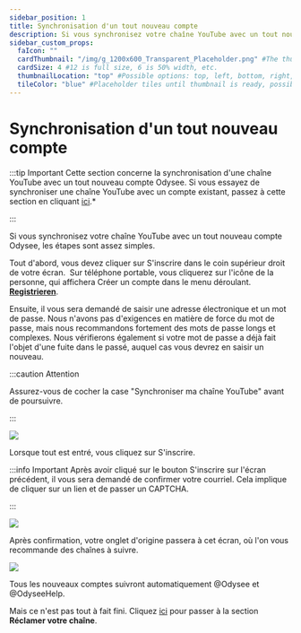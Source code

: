 ---
sidebar_position: 1
title: Synchronisation d'un tout nouveau compte
description: Si vous synchronisez votre chaîne YouTube avec un tout nouveau compte Odysee, les étapes sont assez simples.
sidebar_custom_props:
  faIcon: ""
  cardThumbnail: "/img/g_1200x600_Transparent_Placeholder.png" #The thumbnail on the category card.
  cardSize: 4 #12 is full size, 6 is 50% width, etc.
  thumbnailLocation: "top" #Possible options: top, left, bottom, right, none
  tileColor: "blue" #Placeholder tiles until thumbnail is ready, possible options: blue, cream, darkpurple, lightpurple, mauve, orange, pink, none
---

# Synchronisation d'un tout nouveau compte

:::tip Important
Cette section concerne la synchronisation d'une chaîne YouTube avec un tout nouveau compte Odysee. Si vous essayez de synchroniser une chaîne YouTube avec un compte existant, passez à cette section en cliquant [ici](#existant).*

:::

Si vous synchronisez votre chaîne YouTube avec un tout nouveau compte Odysee, les étapes sont assez simples.


<Tabs>
  <TabItem value="web" label="Web" default>
    Tout d'abord, vous devez cliquer sur <PrimaryOdyseeButton url="https://odysee.com/$/signup">S'inscrire</PrimaryOdyseeButton> dans le coin supérieur droit de votre écran. 
    <Image img="/img/fr/créationducompte01.png"/>
  </TabItem>
  <TabItem value="mobile" label="Mobile">
    Sur téléphone portable, vous cliquerez sur l'icône de la personne, qui affichera <PrimaryOdyseeButton url="https://odysee.com/$/signup">Créer un compte</PrimaryOdyseeButton> dans le menu déroulant.
    <b><a href="https://odysee.com/$/signup">Registrieren</a></b>.
    <Image img="/img/fr/Mcréeruncompte.png"/>
  </TabItem>
</Tabs>

Ensuite, il vous sera demandé de saisir une adresse électronique et un mot de passe. Nous n'avons pas d'exigences en matière de force du mot de passe, mais nous recommandons fortement des mots de passe longs et complexes. Nous vérifierons également si votre mot de passe a déjà fait l'objet d'une fuite dans le passé, auquel cas vous devrez en saisir un nouveau.

:::caution Attention

Assurez-vous de cocher la case "Synchroniser ma chaîne YouTube" avant de poursuivre.

:::

<Image src="/img/fr/créationducompte04.png" />

Lorsque tout est entré, vous cliquez sur <PrimaryOdyseeButton url="https://odysee.com/$/signup">S'inscrire</PrimaryOdyseeButton>.

:::info Important
Après avoir cliqué sur le bouton <PrimaryOdyseeButton url="https://odysee.com/$/signup">S'inscrire</PrimaryOdyseeButton> sur l'écran précédent, il vous sera demandé de confirmer votre courriel. Cela implique de cliquer sur un lien et de passer un CAPTCHA.

:::

<Image src="/img/fr/créationducompte05.png" />

Après confirmation, votre onglet d'origine passera à cet écran, où l'on vous recommande des chaînes à suivre.

<Image src="/img/fr/créationducompte06.png" />

Tous les nouveaux comptes suivront automatiquement @Odysee et @OdyseeHelp.

Mais ce n'est pas tout à fait fini. Cliquez [ici](https://help.odysee.tv/category-syncprogram/category-walkthrough/claimingyourchannel) pour passer à la section **Réclamer votre chaîne**.
